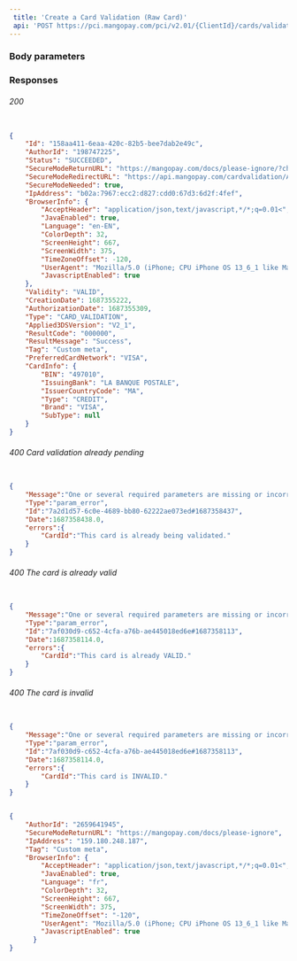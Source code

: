```yaml
---  
 title: 'Create a Card Validation (Raw Card)'  
 api: 'POST https://pci.mangopay.com/pci/v2.01/{ClientId}/cards/validation/raw'  
---  
```


  

### Body parameters  

<AuthorId />  

<SecureModeReturnURL />  

<IpAddress />  

<Tag />  

<BrowserInfo />  

<Card />  

<CardType2 />  

<PreferredCardNetwork />  

### Responses  

###### 200   

<IdResponse />  

<AuthorIdResponse />  

<StatusResponse />  

<SecureModeReturnURLResponse />  

<SecureModeRedirectURLResponse />  

<SecureModeNeededResponse />  

<IpAddressResponse />  

<BrowserInfoResponse />  

<ValidityResponse />  

<CreationDateResponse />  

<TypeResponse />  

<Applied3DSVersionResponse />  

<ResultCodeResponse />  

<ResultMessageResponse />  

<TagResponse />  

<PreferredCardNetworkResponse />  

<CardInfoResponse />  

 <ResponseExample>  

```json 200  

{
    "Id": "158aa411-6eaa-420c-82b5-bee7dab2e49c",
    "AuthorId": "198747225",
    "Status": "SUCCEEDED",
    "SecureModeReturnURL": "https://mangopay.com/docs/please-ignore/?check=payin&cardValidationId=158aa411-6eaa-420c-82b5-bee7dab2e49c",
    "SecureModeRedirectURL": "https://api.mangopay.com/cardvalidation/Acs/Redirect?secureSessionToken=0ff144d4-caec-41a9-97dc-b211fd4b237f",
    "SecureModeNeeded": true,
    "IpAddress": "b02a:7967:ecc2:d827:cdd0:67d3:6d2f:4fef",
    "BrowserInfo": {
        "AcceptHeader": "application/json,text/javascript,*/*;q=0.01<",
        "JavaEnabled": true,
        "Language": "en-EN",
        "ColorDepth": 32,
        "ScreenHeight": 667,
        "ScreenWidth": 375,
        "TimeZoneOffset": -120,
        "UserAgent": "Mozilla/5.0 (iPhone; CPU iPhone OS 13_6_1 like Mac OS X) AppleWebKit/605.1.15 (KHTML, like Gecko) Mobile/15E148",
        "JavascriptEnabled": true
    },
    "Validity": "VALID",
    "CreationDate": 1687355222,
    "AuthorizationDate": 1687355309,
    "Type": "CARD_VALIDATION",
    "Applied3DSVersion": "V2_1",
    "ResultCode": "000000",
    "ResultMessage": "Success",
    "Tag": "Custom meta",
    "PreferredCardNetwork": "VISA",
    "CardInfo": {
        "BIN": "497010",
        "IssuingBank": "LA BANQUE POSTALE",
        "IssuerCountryCode": "MA",
        "Type": "CREDIT",
        "Brand": "VISA",
        "SubType": null
    }
}  

 ```  

 </ResponseExample>  

###### 400 Card validation already pending  

 <ResponseExample>  

```json Card validation already pending  

{
    "Message":"One or several required parameters are missing or incorrect. An incorrect resource ID also raises this kind of error.",
    "Type":"param_error",
    "Id":"7a2d1d57-6c0e-4689-bb80-62222ae073ed#1687358437",
    "Date":1687358438.0,
    "errors":{
        "CardId":"This card is already being validated."
    }
}  

 ```  

 </ResponseExample>  

###### 400 The card is already valid  

 <ResponseExample>  

```json The card is already valid  

{
    "Message":"One or several required parameters are missing or incorrect. An incorrect resource ID also raises this kind of error.",
    "Type":"param_error",
    "Id":"7af030d9-c652-4cfa-a76b-ae445018ed6e#1687358113",
    "Date":1687358114.0,
    "errors":{
        "CardId":"This card is already VALID."
    }
}  

 ```  

 </ResponseExample>  

###### 400 The card is invalid  

 <ResponseExample>  

```json The card is invalid  

{
    "Message":"One or several required parameters are missing or incorrect. An incorrect resource ID also raises this kind of error.",
    "Type":"param_error",
    "Id":"7af030d9-c652-4cfa-a76b-ae445018ed6e#1687358113",
    "Date":1687358114.0,
    "errors":{
        "CardId":"This card is INVALID."
    }
}  

 ```  

 </ResponseExample>  

<RequestExample>  
  
```json REST  

{
    "AuthorId": "2659641945",
    "SecureModeReturnURL": "https://mangopay.com/docs/please-ignore",
    "IpAddress": "159.180.248.187",
    "Tag": "Custom meta",
    "BrowserInfo": {
        "AcceptHeader": "application/json,text/javascript,*/*;q=0.01<",
        "JavaEnabled": true,
        "Language": "fr",
        "ColorDepth": 32,
        "ScreenHeight": 667,
        "ScreenWidth": 375,
        "TimeZoneOffset": "-120",
        "UserAgent": "Mozilla/5.0 (iPhone; CPU iPhone OS 13_6_1 like Mac OS X) AppleWebKit/605.1.15 (KHTML, like Gecko) Mobile/15E148",
        "JavascriptEnabled": true
      }
}  
```  

  
</RequestExample>
